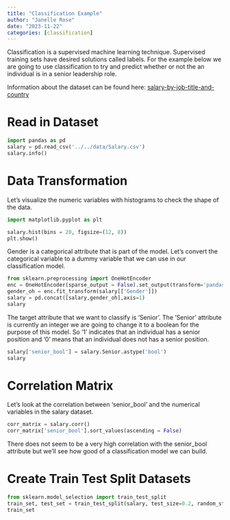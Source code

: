 ```yaml
---
title: "Classification Example"
author: "Janelle Rose"
date: "2023-11-22"
categories: [classification]
---
```


Classification is a supervised machine learning technique. Supervised training sets have desired solutions called labels. For the example below we are going to use classification to try and predict whether or not the an individual is in a senior leadership role. 

Information about the dataset can be found here: [salary-by-job-title-and-country](https://www.kaggle.com/datasets/amirmahdiabbootalebi/salary-by-job-title-and-country)

# Read in Dataset
```python
import pandas as pd
salary = pd.read_csv('../../data/Salary.csv')
salary.info()
```
# Data Transformation 

Let's visualize the numeric variables with histograms to check the shape of the data.
```python
import matplotlib.pyplot as plt

salary.hist(bins = 20, figsize=(12, 8))
plt.show()
```

Gender is a categorical attribute that is part of the model. Let's convert the categorical variable to a dummy variable that we can use in our classification model. 

```python
from sklearn.preprocessing import OneHotEncoder
enc = OneHotEncoder(sparse_output = False).set_output(transform='pandas')
gender_oh = enc.fit_transform(salary[['Gender']])
salary = pd.concat([salary,gender_oh],axis=1)
salary
```
The target attribute that we want to classify is 'Senior'. The 'Senior' attribute is currently an integer we are going to change it to a boolean for the purpose of this model. So '1' indicates that an individual has a senior position and '0' means that an individual does not has a senior position. 

```python
salary['senior_bool'] = salary.Senior.astype('bool')
salary
```

# Correlation Matrix
Let's look at the correlation between 'senior_bool' and the numerical variables in the salary dataset. 

```python
corr_matrix = salary.corr()
corr_matrix['senior_bool'].sort_values(ascending = False)
```

There does not seem to be a very high correlation with the senior_bool attribute but we'll see how good of a classification model we can build. 

# Create Train Test Split Datasets 

```python
from sklearn.model_selection import train_test_split
train_set, test_set = train_test_split(salary, test_size=0.2, random_state = 35)
train_set
```
